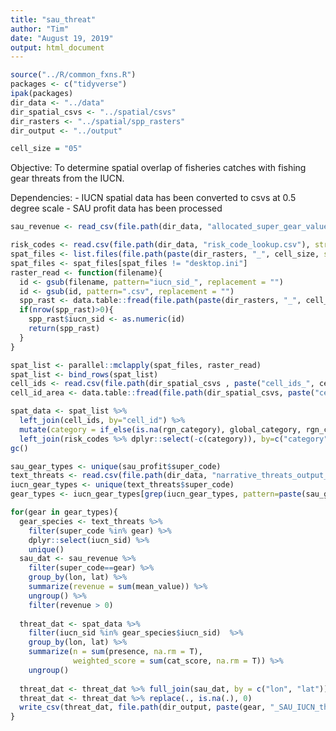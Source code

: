 ```yaml
---
title: "sau_threat"
author: "Tim"
date: "August 19, 2019"
output: html_document
---
```


```r

source("../R/common_fxns.R")
packages <- c("tidyverse")
ipak(packages)
dir_data <- "../data"
dir_spatial_csvs <- "../spatial/csvs"
dir_rasters <- "../spatial/spp_rasters"
dir_output <- "../output"

cell_size = "05"
```

Objective: To determine spatial overlap of fisheries catches with fishing gear threats from the IUCN. 

Dependencies:
- IUCN spatial data has been converted to csvs at 0.5 degree scale
- SAU profit data has been processed

```r
sau_revenue <- read_csv(file.path(dir_data, "allocated_super_gear_value.csv"))
```


```r
risk_codes <- read.csv(file.path(dir_data, "risk_code_lookup.csv"), stringsAsFactors = F)
spat_files <- list.files(file.path(paste(dir_rasters, "_", cell_size, sep="")))
spat_files <- spat_files[spat_files != "desktop.ini"]
raster_read <- function(filename){
  id <- gsub(filename, pattern="iucn_sid_", replacement = "")
  id <- gsub(id, pattern=".csv", replacement = "")
  spp_rast <- data.table::fread(file.path(paste(dir_rasters, "_", cell_size, sep=""), filename))
  if(nrow(spp_rast)>0){
    spp_rast$iucn_sid <- as.numeric(id)
    return(spp_rast)
  }
}

spat_list <- parallel::mclapply(spat_files, raster_read)
spat_list <- bind_rows(spat_list) 
cell_ids <- read.csv(file.path(dir_spatial_csvs , paste("cell_ids_", cell_size,".txt", sep="")), header=T, col.names = c("cell_id", "lon", "lat"))
cell_id_area <- data.table::fread(file.path(dir_spatial_csvs, paste("cell_id_area_", cell_size,".csv", sep="")))

spat_data <- spat_list %>% 
  left_join(cell_ids, by="cell_id") %>%
  mutate(category = if_else(is.na(rgn_category), global_category, rgn_category)) %>% 
  left_join(risk_codes %>% dplyr::select(-c(category)), by=c("category"="code"))
gc()
```


```r

sau_gear_types <- unique(sau_profit$super_code)
text_threats <- read.csv(file.path(dir_data, "narrative_threats_output_tidy.csv"))
iucn_gear_types <- unique(text_threats$super_code)
gear_types <- iucn_gear_types[grep(iucn_gear_types, pattern=paste(sau_gear_types, collapse="|"))]

for(gear in gear_types){
  gear_species <- text_threats %>%
    filter(super_code %in% gear) %>% 
    dplyr::select(iucn_sid) %>% 
    unique()
  sau_dat <- sau_revenue %>% 
    filter(super_code==gear) %>% 
    group_by(lon, lat) %>% 
    summarize(revenue = sum(mean_value)) %>% 
    ungroup() %>% 
    filter(revenue > 0)
  
  threat_dat <- spat_data %>% 
    filter(iucn_sid %in% gear_species$iucn_sid)  %>% 
    group_by(lon, lat) %>% 
    summarize(n = sum(presence, na.rm = T),
              weighted_score = sum(cat_score, na.rm = T)) %>% 
    ungroup()
  
  threat_dat <- threat_dat %>% full_join(sau_dat, by = c("lon", "lat"))
  threat_dat <- threat_dat %>% replace(., is.na(.), 0)
  write_csv(threat_dat, file.path(dir_output, paste(gear, "_SAU_IUCN_threat_revenue", cell_size, ".csv", sep="")))
}


```


